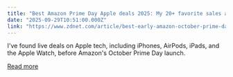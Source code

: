 ```yaml
---
title: "Best Amazon Prime Day Apple deals 2025: My 20+ favorite sales ahead of October"
date: "2025-09-29T10:51:00.000Z"
link: "https://www.zdnet.com/article/best-early-amazon-october-prime-day-apple-deals/"
---
```


I've found live deals on Apple tech, including iPhones, AirPods, iPads, and the Apple Watch, before Amazon's October Prime Day launch.

[Read more](https://www.zdnet.com/article/best-early-amazon-october-prime-day-apple-deals/)
